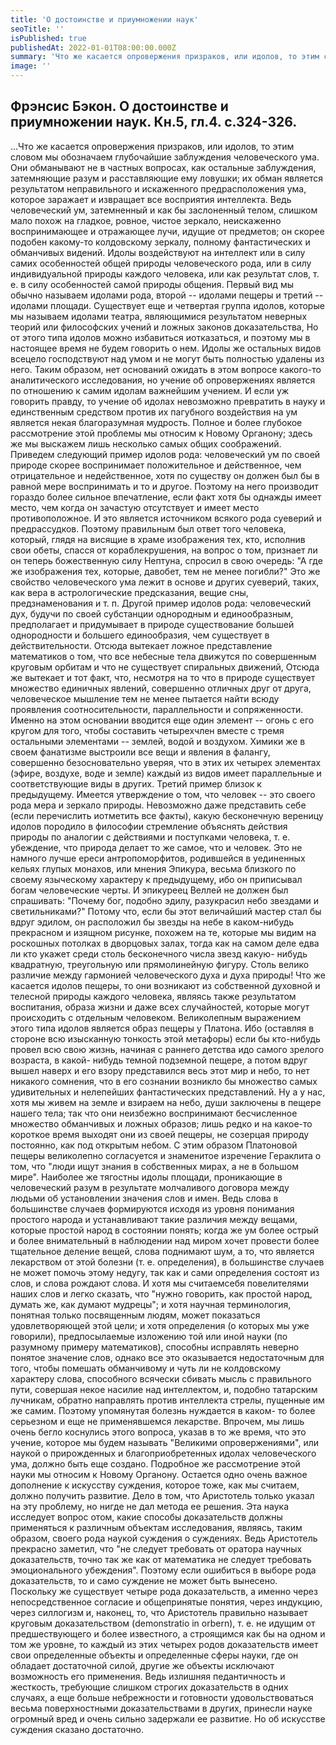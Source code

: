 ```yaml
---
title: 'О достоинстве и приумножении наук'
seoTitle: ''
isPublished: true
publishedAt: 2022-01-01T08:00:00.000Z
summary: 'Что же касается опровержения призраков, или идолов, то этим словом мы обозначаем глубочайшие заблуждения человеческого ума.'
image: ''
---
```


## Фрэнсис Бэкон. О достоинстве и приумножении наук. Кн.5, гл.4. с.324-326.

...Что же касается опровержения призраков, или идолов, то этим словом мы
обозначаем глубочайшие заблуждения человеческого ума. Они обманывают не в частных
вопросах, как остальные заблуждения, затемняющие разум и расставляющие ему ловушки;
их обман является результатом неправильного и искаженного предрасположения ума, которое
заражает и извращает все восприятия интеллекта. Ведь человеческий ум, затемненный и как
бы заслоненный телом, слишком мало похож на гладкое, ровное, чистое зеркало,
неискаженно воспринимающее и отражающее лучи, идущие от предметов; он скорее подобен
какому-то колдовскому зеркалу, полному фантастических и обманчивых видений. Идолы
воздействуют на интеллект или в силу самих особенностей общей природы человеческого
рода, или в силу индивидуальной природы каждого человека, или как результат слов, т. е. в
силу особенностей самой природы общения. Первый вид мы обычно называем идолами рода,
второй -- идолами пещеры и третий -- идолами площади. Существует еще и четвертая группа
идолов, которые мы называем идолами театра, являющимися результатом неверных теорий
или философских учений и ложных законов доказательства, Но от этого типа идолов можно
избавиться иотказаться, и поэтому мы в настоящее время не будем говорить о нем. Идолы же
остальных видов всецело господствуют над умом и не могут быть полностью удалены из
него. Таким образом, нет оснований ожидать в этом вопросе какого-то аналитического
исследования, но учение об опровержениях является по отношению к самим идолам
важнейшим учением. И если уж говорить правду, то учение об идолах невозможно
превратить в науку и единственным средством против их пагубного воздействия на ум
является некая благоразумная мудрость. Полное и более глубокое рассмотрение этой
проблемы мы относим к Новому Органону; здесь же мы выскажем лишь несколько самых
общих соображений.
Приведем следующий пример идолов рода: человеческий ум по своей природе скорее
воспринимает положительное и действенное, чем отрицательное и недейственное, хотя по
существу он должен был бы в равной мере воспринимать и то и другое. Поэтому на него
производит гораздо более сильное впечатление, если факт хотя бы однажды имеет место, чем
когда он зачастую отсутствует и имеет место противоположное. И это является источником
всякого рода суеверий и предрассудков. Поэтому правильным был ответ того человека,
который, глядя на висящие в храме изображения тех, кто, исполнив свои обеты, спасся от
кораблекрушения, на вопрос о том, признает ли он теперь божественную силу Нептуна,
спросил в свою очередь: "А где же изображения тех, которые, давобет, тем не менее
погибли?" Это же свойство человеческого ума лежит в основе и других суеверий, таких, как
вера в астрологические предсказания, вещие сны, предзнаменования и т. п. Другой пример
идолов рода: человеческий дух, будучи по своей субстанции однородным и единообразным,
предполагает и придумывает в природе существование большей однородности и большего
единообразия, чем существует в действительности. Отсюда вытекает ложное представление
математиков о том, что все небесные тела движутся по совершенным круговым орбитам и
что не существует спиральных движений, Отсюда же вытекает и тот факт, что, несмотря на
то что в природе существует множество единичных явлений, совершенно отличных друг от
друга, человеческое мышление тем не менее пытается найти всюду проявления
соотносительности, параллельности и сопряженности. Именно на этом основании вводится
еще один элемент -- огонь с его кругом для того, чтобы составить четырехчлен вместе с
тремя остальными элементами -- землей, водой и воздухом. Химики же в своем фанатизме
выстроили все вещи и явления в фалангу, совершенно безосновательно уверяя, что в этих их
четырех элементах (эфире, воздухе, воде и земле) каждый из видов имеет параллельные и
соответствующие виды в других. Третий пример близок к предыдущему. Имеется
утверждение о том, что человек -- это своего рода мера и зеркало природы. Невозможно даже
представить себе (если перечислить иотметить все факты), какую бесконечную вереницу
идолов породило в философии стремление объяснять действия природы по аналогии с
действиями и поступками человека, т. е. убеждение, что природа делает то же самое, что и
человек. Это не намного лучше ереси антропоморфитов, родившейся в уединенных кельях
глупых монахов, или мнения Эпикура, весьма близкого по своему языческому характеру к
предыдущему, ибо он приписывал богам человеческие черты. И эпикуреец Веллей не должен
был спрашивать: "Почему бог, подобно эдилу, разукрасил небо звездами и светильниками?"
Потому что, если бы этот величайший мастер стал бы вдруг эдилом, он расположил бы
звезды на небе в каком-нибудь прекрасном и изящном рисунке, похожем на те, которые мы
видим на роскошных потолках в дворцовых залах, тогда как на самом деле едва ли кто
укажет среди столь бесконечного числа звезд какую- нибудь квадратную, треугольную или
прямолинейную фигуру. Столь велико различие между гармонией человеческого духа и духа
природы!
Что же касается идолов пещеры, то они возникают из собственной духовной и
телесной природы каждого человека, являясь также результатом воспитания, образа жизни и
даже всех случайностей, которые могут происходить с отдельным человеком. Великолепным
выражением этого типа идолов является образ пещеры у Платона. Ибо (оставляя в стороне
всю изысканную тонкость этой метафоры) если бы кто-нибудь провел всю свою жизнь,
начиная с раннего детства идо самого зрелого возраста, в какой- нибудь темной подземной
пещере, а потом вдруг вышел наверх и его взору представился весь этот мир и небо, то нет
никакого сомнения, что в его сознании возникло бы множество самых удивительных и
нелепейших фантастических представлений. Ну а у нас, хотя мы живем на земле и взираем
на небо, души заключены в пещере нашего тела; так что они неизбежно воспринимают
бесчисленное множество обманчивых и ложных образов; лишь редко и на какое-то короткое
время выходят они из своей пещеры, не созерцая природу постоянно, как под открытым
небом. С этим образом Платоновой пещеры великолепно согласуется и знаменитое изречение
Гераклита о том, что "люди ищут знания в собственных мирах, а не в большом мире".
Наиболее же тягостны идолы площади, проникающие в человеческий разум в
результате молчаливого договора между людьми об установлении значения слов и имен.
Ведь слова в большинстве случаев формируются исходя из уровня понимания простого
народа и устанавливают такие различия между вещами, которые простой народ в состоянии
понять; когда же ум более острый и более внимательный в наблюдении над миром хочет
провести более тщательное деление вещей, слова поднимают шум, а то, что является
лекарством от этой болезни (т. е. определения), в большинстве случаев не может помочь
этому недугу, так как и сами определения состоят из слов, и слова рождают слова. И хотя мы
считаемсебя повелителями наших слов и легко сказать, что "нужно говорить, как простой
народ, думать же, как думают мудрецы"; и хотя научная терминология, понятная только
посвященным людям, может показаться удовлетворяющей этой цели; и хотя определения (о
которых мы уже говорили), предпосылаемые изложению той или иной науки (по разумному
примеру математиков), способны исправлять неверно понятое значение слов, однако все это
оказывается недостаточным для того, чтобы помешать обманчивому и чуть ли не
колдовскому характеру слова, способного всячески сбивать мысль с правильного пути,
совершая некое насилие над интеллектом, и, подобно татарским лучникам, обратно
направлять против интеллекта стрелы, пущенные им же самим. Поэтому упомянутая болезнь
нуждается в каком- то более серьезном и еще не применявшемся лекарстве. Впрочем, мы
лишь очень бегло коснулись этого вопроса, указав в то же время, что это учение, которое мы
будем называть "Великими опровержениями", или наукой о прирожденных и
благоприобретенных идолах человеческого ума, должно быть еще создано. Подробное же
рассмотрение этой науки мы относим к Новому Органону.
Остается одно очень важное дополнение к искусству суждения, которое тоже, как мы
считаем, должно получить развитие. Дело в том, что Аристотель только указал на эту
проблему, но нигде не дал метода ее решения. Эта наука исследует вопрос отом, какие
способы доказательств должны применяться к различным объектам исследования, являясь,
таким образом, своего рода наукой суждения о суждениях. Ведь Аристотель прекрасно
заметил, что "не следует требовать от оратора научных доказательств, точно так же как от
математика не следует требовать эмоционального убеждения". Поэтому если ошибиться в
выборе рода доказательств, то и само суждение не может быть вынесено. Поскольку же
существует четыре рода доказательств, а именно через непосредственное согласие и
общепринятые понятия, через индукцию, через силлогизм и, наконец, то, что Аристотель
правильно называет круговым доказательством (demonstratio in orbern), т. e. не идущим от
предшествующего и более известного, а строящимся как бы на одном и том же уровне, то
каждый из этих четырех родов доказательств имеет свои определенные объекты и
определенные сферы науки, где он обладает достаточной силой, другие же объекты
исключают возможность его применения. Ведь излишняя педантичность и жесткость,
требующие слишком строгих доказательств в одних случаях, а еще больше небрежности и
готовности удовольствоваться весьма поверхностными доказательствами в других, принесли
науке огромный вред и очень сильно задержали ее развитие. Но об искусстве суждения
сказано достаточно.
